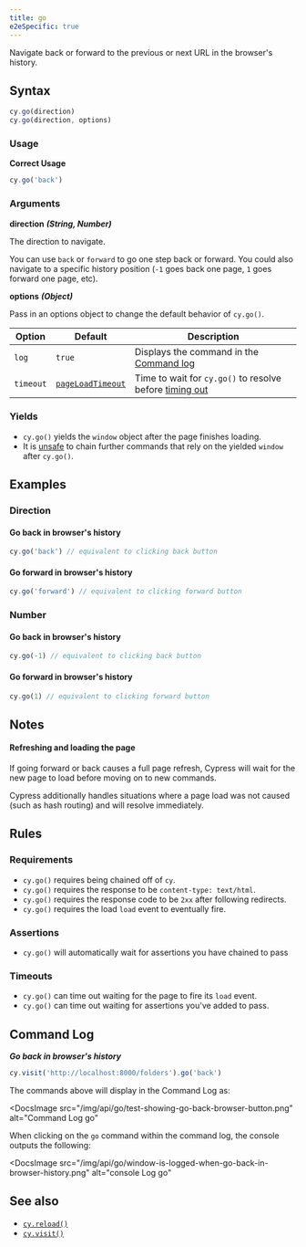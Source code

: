 ```yaml
---
title: go
e2eSpecific: true
---
```


Navigate back or forward to the previous or next URL in the browser's history.

## Syntax

```javascript
cy.go(direction)
cy.go(direction, options)
```

### Usage

**<Icon name="check-circle" color="green" /> Correct Usage**

```javascript
cy.go('back')
```

### Arguments

**<Icon name="angle-right" /> direction** **_(String, Number)_**

The direction to navigate.

You can use `back` or `forward` to go one step back or forward. You could also
navigate to a specific history position (`-1` goes back one page, `1` goes
forward one page, etc).

**<Icon name="angle-right" /> options** **_(Object)_**

Pass in an options object to change the default behavior of `cy.go()`.

| Option    | Default                                                        | Description                                                                              |
| --------- | -------------------------------------------------------------- | ---------------------------------------------------------------------------------------- |
| `log`     | `true`                                                         | Displays the command in the [Command log](/guides/core-concepts/cypress-app#Command-Log) |
| `timeout` | [`pageLoadTimeout`](/guides/references/configuration#Timeouts) | Time to wait for `cy.go()` to resolve before [timing out](#Timeouts)                     |

### Yields [<Icon name="question-circle"/>](/guides/core-concepts/introduction-to-cypress#Subject-Management)

- `cy.go()` yields the `window` object after the page finishes loading.
- It is [unsafe](/guides/core-concepts/retry-ability#Only-queries-are-retried)
  to chain further commands that rely on the yielded `window` after `cy.go()`.

## Examples

### Direction

#### Go back in browser's history

```javascript
cy.go('back') // equivalent to clicking back button
```

#### Go forward in browser's history

```javascript
cy.go('forward') // equivalent to clicking forward button
```

### Number

#### Go back in browser's history

```javascript
cy.go(-1) // equivalent to clicking back button
```

#### Go forward in browser's history

```javascript
cy.go(1) // equivalent to clicking forward button
```

## Notes

#### Refreshing and loading the page

If going forward or back causes a full page refresh, Cypress will wait for the
new page to load before moving on to new commands.

Cypress additionally handles situations where a page load was not caused (such
as hash routing) and will resolve immediately.

## Rules

### Requirements [<Icon name="question-circle"/>](/guides/core-concepts/introduction-to-cypress#Chains-of-Commands)

- `cy.go()` requires being chained off of `cy`.</li><li>`cy.go()` requires the
  response to be `content-type: text/html`.</li><li>`cy.go()` requires the
  response code to be `2xx` after following redirects.</li><li>`cy.go()`
  requires the load `load` event to eventually fire.

### Assertions [<Icon name="question-circle"/>](/guides/core-concepts/introduction-to-cypress#Assertions)

- `cy.go()` will automatically wait for assertions you have chained to pass

### Timeouts [<Icon name="question-circle"/>](/guides/core-concepts/introduction-to-cypress#Timeouts)

- `cy.go()` can time out waiting for the page to fire its `load`
  event.</li><li>`cy.go()` can time out waiting for assertions you've added to
  pass.

## Command Log

**_Go back in browser's history_**

```javascript
cy.visit('http://localhost:8000/folders').go('back')
```

The commands above will display in the Command Log as:

<DocsImage
  src="/img/api/go/test-showing-go-back-browser-button.png"
  alt="Command Log go"
></DocsImage>

When clicking on the `go` command within the command log, the console outputs
the following:

<DocsImage
  src="/img/api/go/window-is-logged-when-go-back-in-browser-history.png"
  alt="console Log go"
></DocsImage>

## See also

- [`cy.reload()`](/api/commands/reload)
- [`cy.visit()`](/api/commands/visit)
